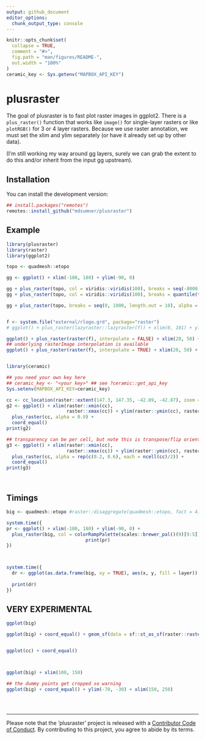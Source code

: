 ```yaml
---
output: github_document
editor_options: 
  chunk_output_type: console
---
```


<!-- README.md is generated from README.Rmd. Please edit that file -->

```r
knitr::opts_chunk$set(
  collapse = TRUE,
  comment = "#>",
  fig.path = "man/figures/README-",
  out.width = "100%"
)
ceramic_key <- Sys.getenv("MAPBOX_API_KEY")
```
# plusraster

<!-- badges: start -->
<!-- badges: end -->

The goal of plusraster is to fast plot raster images in ggplot2. There is a `plus_raster()` function that works like `image()` for single-layer rasters or like `plotRGB()` for 3 or 4 layer rasters. Because we use raster annotation, we must set the xlim and ylim separately (or have it already set up by other data). 

(I'm still working my way around gg layers, surely we can grab the extent to do this and/or inherit from the input gg upstream). 

## Installation

You can install the development version: 

``` r
## install.packages("remotes")
remotes::install_github("mdsumner/plusraster")
```

## Example


```r
library(plusraster)
library(raster)
library(ggplot2)

topo <- quadmesh::etopo

gg <- ggplot() + xlim(-180, 180) + ylim(-90, 0)

gg + plus_raster(topo, col = viridis::viridis(100), breaks = seq(-8000, 5000, length.out = 12)) 
gg + plus_raster(topo, col = viridis::viridis(100), breaks = quantile(topo, seq(0, 1,length.out = 15))) 

gg + plus_raster(topo, breaks = seq(0, 1000, length.out = 10), alpha = 0.2)


f <- system.file("external/rlogo.grd", package="raster")
# ggplot() + plus_raster(lazyraster::lazyraster(f)) + xlim(0, 101) + ylim(0, 77)

ggplot() + plus_raster(raster(f), interpolate = FALSE) + xlim(20, 50) + ylim(20, 40)
## underlying rasterImage interpolation is available
ggplot() + plus_raster(raster(f), interpolate = TRUE) + xlim(20, 50) + ylim(20, 40)


library(ceramic)

## you need your own key here
## ceramic_key <- "<your key>" ## see ?ceramic::get_api_key
Sys.setenv(MAPBOX_API_KEY=ceramic_key)

cc <- cc_location(raster::extent(147.3, 147.35, -42.89, -42.87), zoom = 15)
g2 <- ggplot() + xlim(raster::xmin(cc), 
                      raster::xmax(cc)) + ylim(raster::ymin(cc), raster::ymax(cc)) + 
  plus_raster(cc, alpha = 0.9) + 
  coord_equal()
print(g2)

## transparency can be per cell, but note this is transpose/flip orientation 
g3 <- ggplot() + xlim(raster::xmin(cc), 
                      raster::xmax(cc)) + ylim(raster::ymin(cc), raster::ymax(cc)) + 
  plus_raster(cc, alpha = rep(c(0.2, 0.6), each = ncell(cc)/2)) + 
  coord_equal()
print(g3)




```


## Timings

```r
big <- quadmesh::etopo #raster::disaggregate(quadmesh::etopo, fact = 4)

system.time({
pr <- ggplot() + xlim(-180, 180) + ylim(-90, 0) + 
  plus_raster(big, col = colorRampPalette(scales::brewer_pal()(9)[9:5])(26))
                             print(pr)
})



system.time({
  dr <- ggplot(as.data.frame(big, xy = TRUE), aes(x, y, fill = layer)) + geom_raster()
  
  print(dr)
})


```


## VERY EXPERIMENTAL

```r
ggplot(big) 

ggplot(big) + coord_equal() + geom_sf(data = sf::st_as_sf(raster::rasterToContour(big)))


ggplot(cc) + coord_equal()



ggplot(big) + xlim(100, 150)

## the dummy points get cropped so warning
ggplot(big) + coord_equal() + ylim(-70, -30) + xlim(150, 250)





```
---

Please note that the 'plusraster' project is released with a
[Contributor Code of Conduct](https://github.com/mdsumner/plusraster/blob/master/CODE_OF_CONDUCT.md).
By contributing to this project, you agree to abide by its terms.
